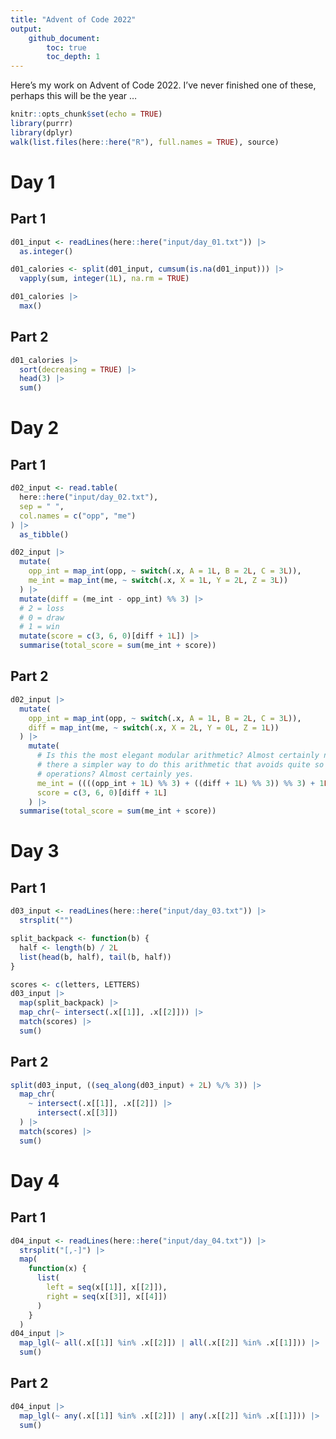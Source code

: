 ```yaml
---
title: "Advent of Code 2022"
output: 
    github_document: 
        toc: true
        toc_depth: 1
---
```


Here's my work on Advent of Code 2022. I've never finished one of these, perhaps this will be the year ...

```r
knitr::opts_chunk$set(echo = TRUE)
library(purrr)
library(dplyr)
walk(list.files(here::here("R"), full.names = TRUE), source)
```


# Day 1

## Part 1

```r
d01_input <- readLines(here::here("input/day_01.txt")) |> 
  as.integer()

d01_calories <- split(d01_input, cumsum(is.na(d01_input))) |> 
  vapply(sum, integer(1L), na.rm = TRUE)

d01_calories |> 
  max()
```

## Part 2

```r
d01_calories |> 
  sort(decreasing = TRUE) |> 
  head(3) |> 
  sum()
```

# Day 2

## Part 1

```r
d02_input <- read.table(
  here::here("input/day_02.txt"), 
  sep = " ", 
  col.names = c("opp", "me")
) |> 
  as_tibble()

d02_input |> 
  mutate(
    opp_int = map_int(opp, ~ switch(.x, A = 1L, B = 2L, C = 3L)), 
    me_int = map_int(me, ~ switch(.x, X = 1L, Y = 2L, Z = 3L))
  ) |> 
  mutate(diff = (me_int - opp_int) %% 3) |> 
  # 2 = loss
  # 0 = draw
  # 1 = win
  mutate(score = c(3, 6, 0)[diff + 1L]) |> 
  summarise(total_score = sum(me_int + score))
```

## Part 2

```r
d02_input |> 
  mutate(
    opp_int = map_int(opp, ~ switch(.x, A = 1L, B = 2L, C = 3L)), 
    diff = map_int(me, ~ switch(.x, X = 2L, Y = 0L, Z = 1L))
  ) |> 
    mutate(
      # Is this the most elegant modular arithmetic? Almost certainly not. Is
      # there a simpler way to do this arithmetic that avoids quite so many
      # operations? Almost certainly yes.
      me_int = ((((opp_int + 1L) %% 3) + ((diff + 1L) %% 3)) %% 3) + 1L, 
      score = c(3, 6, 0)[diff + 1L]
    ) |> 
  summarise(total_score = sum(me_int + score))
```

# Day 3

## Part 1

```r
d03_input <- readLines(here::here("input/day_03.txt")) |> 
  strsplit("")

split_backpack <- function(b) {
  half <- length(b) / 2L
  list(head(b, half), tail(b, half))
}

scores <- c(letters, LETTERS)
d03_input |> 
  map(split_backpack) |> 
  map_chr(~ intersect(.x[[1]], .x[[2]])) |> 
  match(scores) |> 
  sum()
```

## Part 2

```r
split(d03_input, ((seq_along(d03_input) + 2L) %/% 3)) |> 
  map_chr(
    ~ intersect(.x[[1]], .x[[2]]) |> 
      intersect(.x[[3]])
  ) |> 
  match(scores) |> 
  sum()
```

# Day 4

## Part 1

```r
d04_input <- readLines(here::here("input/day_04.txt")) |> 
  strsplit("[,-]") |> 
  map(
    function(x) {
      list(
        left = seq(x[[1]], x[[2]]), 
        right = seq(x[[3]], x[[4]])
      )
    }
  )
d04_input |> 
  map_lgl(~ all(.x[[1]] %in% .x[[2]]) | all(.x[[2]] %in% .x[[1]])) |> 
  sum()
```

## Part 2

```r
d04_input |> 
  map_lgl(~ any(.x[[1]] %in% .x[[2]]) | any(.x[[2]] %in% .x[[1]])) |> 
  sum()
```
